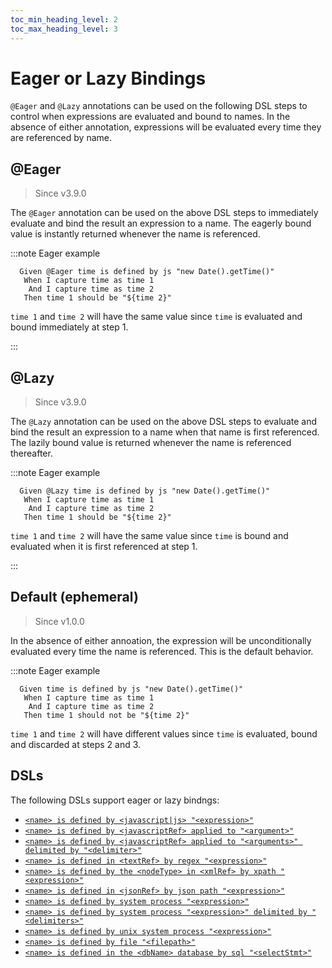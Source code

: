 ```yaml
--- 
toc_min_heading_level: 2
toc_max_heading_level: 3
---
```



# Eager or Lazy Bindings

`@Eager` and `@Lazy` annotations can be used on the following DSL steps to control when expressions are evaluated and bound to names. In the absence of either annotation, expressions will be evaluated every time they are referenced by name.

## @Eager

> Since <Link to="https://github.com/gwen-interpreter/gwen-web/releases/tag/v3.9.0">v3.9.0</Link>

The `@Eager` annotation can be used on the above DSL steps to immediately evaluate and bind the result an expression to a name. The eagerly bound value is instantly returned whenever the name is referenced.

:::note Eager example

```gherkin {1}
  Given @Eager time is defined by js "new Date().getTime()"
   When I capture time as time 1
    And I capture time as time 2 
   Then time 1 should be "${time 2}"
```

`time 1` and `time 2` will have the same value since `time` is evaluated and bound immediately at step 1.

:::

## @Lazy

> Since <Link to="https://github.com/gwen-interpreter/gwen-web/releases/tag/v3.9.0">v3.9.0</Link>

The `@Lazy` annotation can be used on the above DSL steps to evaluate and bind the result an expression to a name when that name is first referenced. The lazily bound value is returned whenever the name is referenced thereafter.

:::note Eager example

```gherkin {2}
  Given @Lazy time is defined by js "new Date().getTime()"
   When I capture time as time 1
    And I capture time as time 2 
   Then time 1 should be "${time 2}"
```

`time 1` and `time 2` will have the same value since `time` is bound and evaluated when it is first referenced at step 1.

:::

## Default (ephemeral)

> Since <Link to="https://github.com/gwen-interpreter/gwen-web/releases/tag/v1.0.0">v1.0.0</Link>

In the absence of either annoation, the expression will be unconditionally evaluated every time the name is referenced. This is the default behavior.

:::note Eager example

```gherkin {2-3}
  Given time is defined by js "new Date().getTime()"
   When I capture time as time 1
    And I capture time as time 2 
   Then time 1 should not be "${time 2}"
```

`time 1` and `time 2` will have different values since `time` is evaluated, bound and discarded at steps 2 and 3.

## DSLs

The following DSLs support eager or lazy bindngs:

- [`<name> is defined by <javascript|js> "<expression>"`](/docs/dsl/reference#name-is-defined-by-javascript-expression)
- [`<name> is defined by <javascriptRef> applied to "<argument>"`](/docs/dsl/reference#name-is-defined-by-js-function-applied-to-arg)
- [`<name> is defined by <javascriptRef> applied to "<arguments>" delimited by "<delimiter>"`](/docs/dsl/reference#name-is-defined-by-js-function-applied-to-args-delimited-by)
- [`<name> is defined in <textRef> by regex "<expression>"`](/docs/dsl/reference#name-is-defined-in-text-ref-by-regex-expression)
- [`<name> is defined by the <nodeType> in <xmlRef> by xpath "<expression>"`](/docs/dsl/reference#name-is-defined-by-the-node-type-in-xml-ref-by-xpath-expression)
- [`<name> is defined in <jsonRef> by json path "<expression>"`](/docs/dsl/reference#name-is-defined-in-json-ref-by-json-path-expression)
- [`<name> is defined by system process "<expression>"`](/docs/dsl/reference#name-is-defined-by-system-process-expression)
- [`<name> is defined by system process "<expression>" delimited by "<delimiters>"`](/docs/dsl/reference#name-is-defined-by-system-process-expression-delimited-by-delimiters)
- [`<name> is defined by unix system process "<expression>"`](/docs/dsl/reference#name-is-defined-by-unix-system-process-expression)
- [`<name> is defined by file "<filepath>"`](/docs/dsl/reference#name-is-defined-by-file)
- [`<name> is defined in the <dbName> database by sql "<selectStmt>"`](/docs/dsl/reference#name-is-defined-by-database-select-statement)
